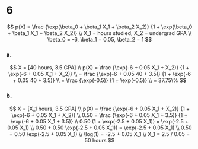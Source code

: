 6
========================================================

$$
p(X) = \frac {\exp(\beta_0 + \beta_1 X_1 + \beta_2 X_2)}
             {1 + \exp(\beta_0 + \beta_1 X_1 + \beta_2 X_2)}
\\
X_1 = hours studied, X_2 = undergrad GPA
\\
\beta_0 = -6, \beta_1 = 0.05, \beta_2 = 1
$$

### a.
$$
X = [40 hours, 3.5 GPA]
\\
p(X) = \frac {\exp(-6 + 0.05 X_1 + X_2)} {1 + \exp(-6 + 0.05 X_1 + X_2)}
\\
     = \frac {\exp(-6 + 0.05 40 + 3.5)} {1 + \exp(-6 + 0.05 40 + 3.5)}
\\
     = \frac {\exp(-0.5)} {1 + \exp(-0.5)}
\\
     = 37.75\%
$$

### b.
$$
X = [X_1 hours, 3.5 GPA]
\\
p(X) = \frac {\exp(-6 + 0.05 X_1 + X_2)} {1 + \exp(-6 + 0.05 X_1 + X_2)}
\\
0.50 = \frac {\exp(-6 + 0.05 X_1 + 3.5)} {1 + \exp(-6 + 0.05 X_1 + 3.5)}
\\
0.50 (1 + \exp(-2.5 + 0.05 X_1)) = \exp(-2.5 + 0.05 X_1)
\\
0.50 + 0.50 \exp(-2.5 + 0.05 X_1)) = \exp(-2.5 + 0.05 X_1)
\\
0.50 = 0.50 \exp(-2.5 + 0.05 X_1)
\\
\log(1) = -2.5 + 0.05 X_1
\\
X_1 = 2.5 / 0.05 = 50 hours
$$


